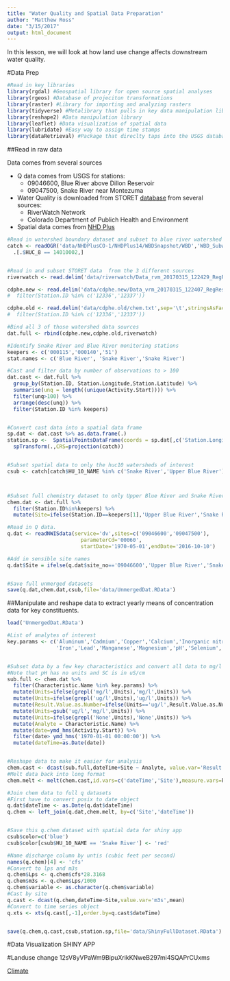 ```yaml
---
title: "Water Quality and Spatial Data Preparation"
author: "Matthew Ross"
date: "3/15/2017"
output: html_document
---
```



In this lesson, we will look at how land use change affects downstream water quality. 

#Data Prep
```r
#Read in key libraries 
library(rgdal) #Geospatial library for open source spatial analyses
library(rgeos) #Database of projeciton transformations
library(raster) #Library for importing and analyzing rasters
library(tidyverse) #Metalibrary that pulls in key data manipulation libraries
library(reshape2) #Data manipulation library
library(leaflet) #Data visualization of spatial data
library(lubridate) #Easy way to assign time stamps
library(dataRetrieval) #Package that direclty taps into the USGS database
```

##Read in raw data 

Data comes from several sources

* Q data comes from USGS for stations: 
    + 09046600, Blue River above Dillon Reservoir
    + 09047500, Snake River near Montezuma
* Water Quality is downloaded from STORET  [database](https://ofmpub.epa.gov/apex/STORETSummary/f?p=WATERSHEDUI:1:::::P1_ORG_CHAR,P1_HUC:1,14010002) from several sources:
    + RiverWatch Network
    + Colorado Department of Publich Health and Environment
* Spatial data comes from [NHD Plus](http://www.horizon-systems.com/nhdplus/)


```r
#Read in watershed boundary dataset and subset to blue river watershed station data
catch <- readOGR('data/NHDPlusCO-1/NHDPlus14/WBDSnapshot/WBD','WBD_Subwatershed') %>%
  .[.$HUC_8 == 14010002,]


#Read in and subset STORET data  from the 3 different sources
riverwatch <- read.delim('data/riverwatch/Data_rvm_20170315_122429_RegResults.txt',sep='\t',stringsAsFactors = F)  

cdphe.new <- read.delim('data/cdphe.new/Data_vrm_20170315_122407_RegResults.txt',sep='\t',stringsAsFactors = F) 
#  filter(Station.ID %in% c('12336','12337'))

cdphe.old <- read.delim('data/cdphe.old/chem.txt',sep='\t',stringsAsFactors = F) 
#  filter(Station.ID %in% c('12336','12337'))

#Bind all 3 of those watershed data sources
dat.full <- rbind(cdphe.new,cdphe.old,riverwatch)

#Identify Snake River and Blue River monitoring stations
keepers <- c('000115','000140','51')
stat.names <- c('Blue River', 'Snake River','Snake River')

#Cast and filter data by number of observations to > 100
dat.cast <- dat.full %>%
  group_by(Station.ID, Station.Longitude,Station.Latitude) %>%
  summarise(unq = length((unique(Activity.Start)))) %>%
  filter(unq>100) %>% 
  arrange(desc(unq)) %>%
  filter(Station.ID %in% keepers)


#Convert cast data into a spatial data frame
sp.dat <- dat.cast %>% as.data.frame(.)
station.sp <-  SpatialPointsDataFrame(coords = sp.dat[,c('Station.Longitude','Station.Latitude')], data = sp.dat, proj4string = CRS("+proj=longlat +datum=WGS84 +ellps=WGS84 +towgs84=0,0,0")) %>%
  spTransform(.,CRS=projection(catch))


#Subset spatial data to only the huc10 watersheds of interest
csub <- catch[catch$HU_10_NAME %in% c('Snake River','Upper Blue River'),]



#Subset full chemistry dataset to only Upper Blue River and Snake River
chem.dat <- dat.full %>% 
  filter(Station.ID%in%keepers) %>%
  mutate(Site=ifelse(Station.ID==keepers[1],'Upper Blue River','Snake River'))

#Read in Q data. 
q.dat <- readNWISdata(service='dv',sites=c('09046600','09047500'),
                        parameterCd='00060',
                        startDate='1970-05-01',endDate='2016-10-10')

#Add in sensible site names
q.dat$Site = ifelse(q.dat$site_no=='09046600','Upper Blue River','Snake River')


#Save full unmerged datasets
save(q.dat,chem.dat,csub,file='data/UnmergedDat.RData')
```



##Manipulate and reshape data to extract yearly means of concentration data for key constituents. 
```r

load('UnmergedDat.RData')

#List of analytes of interest
key.params <- c('Aluminum','Cadmium','Copper','Calcium','Inorganic nitrogen (nitrate and nitrite) as N','Phosphate-phosphorus as P',
                'Iron','Lead','Manganese','Magnesium','pH','Selenium','Sodium','Zinc','Specific conductance','Sulfur, sulfate (SO4) as SO4')


#Subset data by a few key characteristics and convert all data to mg/l 
#Note that pH has no units and SC is in uS/cm
sub.full <- chem.dat %>%
  filter(Characteristic.Name %in% key.params) %>%
  mutate(Units=ifelse(grepl('mg/l',Units),'mg/l',Units)) %>%
  mutate(Units=ifelse(grepl('ug/l',Units),'ug/l',Units)) %>%
  mutate(Result.Value.as.Number=ifelse(Units=='ug/l',Result.Value.as.Number/1000,Result.Value.as.Number)) %>%
  mutate(Units=gsub('ug/l','mg/l',Units)) %>%
  mutate(Units=ifelse(grepl('None',Units),'None',Units)) %>% 
  mutate(Analyte = Characteristic.Name) %>%
  mutate(date=ymd_hms(Activity.Start)) %>%
  filter(date> ymd_hms('1970-01-01 00:00:00')) %>%
  mutate(dateTime=as.Date(date))


#Reshape data to make it easier for analysis
chem.cast <- dcast(sub.full,dateTime+Site ~ Analyte, value.var='Result.Value.as.Number',mean)
#Melt data back into long format
chem.melt <- melt(chem.cast,id.vars=c('dateTime','Site'),measure.vars=key.params) %>% filter(!is.na(value))

#Join chem data to full q datasets
#First have to convert posix to date object
q.dat$dateTime <- as.Date(q.dat$dateTime)
q.chem <- left_join(q.dat,chem.melt, by=c('Site','dateTime'))


#Save this q.chem dataset with spatial data for shiny app
csub$color=c('blue')
csub$color[csub$HU_10_NAME == 'Snake River'] <- 'red'

#Name discharge column by untis (cubic feet per second)
names(q.chem)[4] <- 'cfs'
#Convert to lps and m3s
q.chem$Lps <- q.chem$cfs*28.3168
q.chem$m3s <- q.chem$Lps/1000
q.chem$variable <- as.character(q.chem$variable)
#Cast by site
q.cast <- dcast(q.chem,dateTime~Site,value.var='m3s',mean)
#Convert to time series object
q.xts <- xts(q.cast[,-1],order.by=q.cast$dateTime)


save(q.chem,q.cast,csub,station.sp,file='data/ShinyFullDataset.RData')

```

#Data Visualization
SHINY APP

#Landuse change
12sV8yVPaWm9BipuXrikKNweB297mi4SQAPrCUxms

[Climate](http://clim-engine.appspot.com/climateEngineExpert?toolAction=getMap&productType=RS&product=L_SR&variable=NDVI&statistic=Mean&calculation=anompercentchange&units=metric&varUnits=%&dateStart=2016-06-16&dateEnd=2016-09-16&yearStart=1982&yearEnd=1990&yearStartClim=1984&yearEndClim=1990&opacity=0.7&mapCenterLongLat=-105.8968,39.5483&mapzoom=13&timeperiod=custom&minColorbar=-30&maxColorbar=30&colorbarmap=RdYlGn&colorbarsize=8&colorbarType=continuous&layer=custommaplayer&palette=d73027,f46d43,fdae61,fee08b,d9ef8b,a6d96a,66bd63,1a9850&basemap=hybrid)
```r

```


